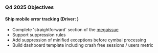 ### Q4 2025 Objectives

#### Ship mobile error tracking (Driver: <TeamMember name="Manoel Aranda Neto" />)
* Complete 'straightforward' section of the [megaissue](https://github.com/PostHog/posthog/issues/38845)
* Support suppression rules
* Add suppression of minified exceptions before cymbal processing
* Build dashboard template including crash free sessions / users metric
